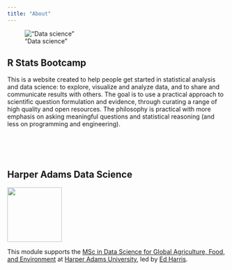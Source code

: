 ```yaml
---
title: "About"
---
```


!["Data science"](img/ds_venn_sm.png)



## R Stats Bootcamp

This is a website created to help people get started in statistical analysis and data science: to explore, visualize and analyze data, and to share and communicate results with others. The goal is to use a practical approach to scientific question formulation and evidence, through curating a range of high quality and open resources. The philosophy is practical with more emphasis on asking meaningful questions and statistical reasoning (and less on programming and engineering).

<br>
<br>
<br>

## Harper Adams Data Science

![](img/HDS.png){fig-alt="Harper Data Science" width="125"}

This module supports the [MSc in Data Science for Global Agriculture, Food, and Environment](https://www.harper-adams.ac.uk/courses/postgraduate/201194/data-science-for-global-agriculture-food-and-environment "MSc in Data Science") at [Harper Adams University](https://www.harper-adams.ac.uk/ "Harper Adams University"), led by [Ed Harris](https://www.harper-adams.ac.uk/general/staff/profile/201620/Edwin-Harris/ "Ed's Faculty page").

